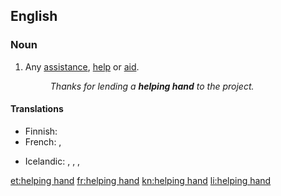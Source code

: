 ==English==

===Noun===
{{en-noun|head=[[helping]] [[hand]]}}

# {{context|idiomatic|lang=en}} Any [[assistance]], [[help]] or [[aid]].
#: ''Thanks for lending a '''helping hand''' to the project.''

====Translations====
{{trans-top|any assistance, help or aid}}
* Finnish: {{t|fi|auttava käsi}}
* French: {{t+|fr|coup de pouce|m}}, {{t+|fr|coup de main|m}}
{{trans-mid}}
* Icelandic: {{t+|is|hjálparhönd|f}}, {{qualifier|lend a helping hand}} {{t|is|rétta hjálparhönd}}, {{qualifier|give a helping hand}} {{t|is|leggja hönd á plóg}}, {{t|is|leggja hönd á plóg}}
{{trans-bottom}}

[[et:helping hand]]
[[fr:helping hand]]
[[kn:helping hand]]
[[li:helping hand]]